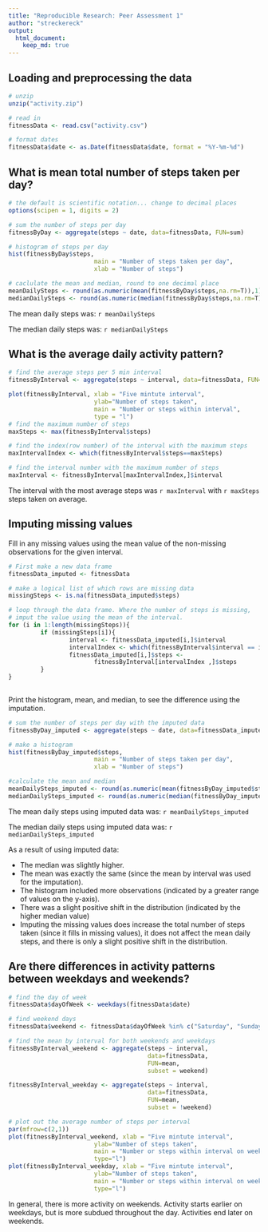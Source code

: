 ```yaml
---
title: "Reproducible Research: Peer Assessment 1"
author: "streckereck"
output: 
  html_document:
    keep_md: true
---
```



## Loading and preprocessing the data
```r
# unzip
unzip("activity.zip")

# read in
fitnessData <- read.csv("activity.csv")

# format dates
fitnessData$date <- as.Date(fitnessData$date, format = "%Y-%m-%d")
```


## What is mean total number of steps taken per day?
```r
# the default is scientific notation... change to decimal places
options(scipen = 1, digits = 2)

# sum the number of steps per day
fitnessByDay <- aggregate(steps ~ date, data=fitnessData, FUN=sum)

# histogram of steps per day
hist(fitnessByDay$steps, 
                        main = "Number of steps taken per day", 
                        xlab = "Number of steps")

# caclulate the mean and median, round to one decimal place
meanDailySteps <- round(as.numeric(mean(fitnessByDay$steps,na.rm=T)),1)
medianDailySteps <- round(as.numeric(median(fitnessByDay$steps,na.rm=T)),1)

```
The mean daily steps was: `r meanDailySteps`

The median daily steps was: `r medianDailySteps`

## What is the average daily activity pattern?
``` r
# find the average steps per 5 min interval
fitnessByInterval <- aggregate(steps ~ interval, data=fitnessData, FUN=mean)

plot(fitnessByInterval, xlab = "Five mintute interval", 
                        ylab="Number of steps taken",
                        main = "Number or steps within interval",
                        type = "l")
# find the maximum number of steps
maxSteps <- max(fitnessByInterval$steps)

# find the index(row number) of the interval with the maximum steps
maxIntervalIndex <- which(fitnessByInterval$steps==maxSteps)

# find the interval number with the maximum number of steps
maxInterval <- fitnessByInterval[maxIntervalIndex,]$interval
```
The interval with the most average steps was `r maxInterval` with `r maxSteps` 
steps taken on average.

## Imputing missing values
Fill in any missing values using the mean value of the non-missing observations
for the given interval.
``` r
# First make a new data frame
fitnessData_imputed <- fitnessData

# make a logical list of which rows are missing data
missingSteps <- is.na(fitnessData_imputed$steps)

# loop through the data frame. Where the number of steps is missing,
# imput the value using the mean of the interval.
for (i in 1:length(missingSteps)){
         if (missingSteps[i]){
                 interval <- fitnessData_imputed[i,]$interval
                 intervalIndex <- which(fitnessByInterval$interval == interval)
                 fitnessData_imputed[i,]$steps <- 
                        fitnessByInterval[intervalIndex ,]$steps
         }
} 
                
```

Print the histogram, mean, and median, to see the difference using the 
imputation.

``` r
# sum the number of steps per day with the imputed data
fitnessByDay_imputed <- aggregate(steps ~ date, data=fitnessData_imputed, FUN=sum)

# make a histogram
hist(fitnessByDay_imputed$steps, 
                        main = "Number of steps taken per day", 
                        xlab = "Number of steps")

#calculate the mean and median
meanDailySteps_imputed <- round(as.numeric(mean(fitnessByDay_imputed$steps,na.rm=T)),1)
medianDailySteps_imputed <- round(as.numeric(median(fitnessByDay_imputed$steps,na.rm=T)),1)

```

The mean daily steps using imputed data was: `r meanDailySteps_imputed`

The median daily steps using imputed data was: `r medianDailySteps_imputed`

As a result of using imputed data: 

* The median was slightly higher. 
* The mean was exactly the same (since the mean by interval was used for the 
imputation). 
* The histogram included more observations (indicated by a 
greater range of values on the y-axis).
* There was a slight positive shift in the distribution (indicated by the higher 
median value)
* Imputing the missing values does increase the total number of steps taken 
(since it fills in missing values), it does not affect the mean daily steps, and
there is only a slight positive shift in the distribution.

## Are there differences in activity patterns between weekdays and weekends?
```r
# find the day of week
fitnessData$dayOfWeek <- weekdays(fitnessData$date)

# find weekend days
fitnessData$weekend <- fitnessData$dayOfWeek %in% c("Saturday", "Sunday")

# find the mean by interval for both weekends and weekdays
fitnessByInterval_weekend <- aggregate(steps ~ interval, 
                                       data=fitnessData, 
                                       FUN=mean,
                                       subset = weekend)

fitnessByInterval_weekday <- aggregate(steps ~ interval, 
                                       data=fitnessData, 
                                       FUN=mean,
                                       subset = !weekend)

# plot out the average number of steps per interval 
par(mfrow=c(2,1))
plot(fitnessByInterval_weekend, xlab = "Five mintute interval", 
                        ylab="Number of steps taken",
                        main = "Number or steps within interval on weekends",
                        type="l")
plot(fitnessByInterval_weekday, xlab = "Five mintute interval", 
                        ylab="Number of steps taken",
                        main = "Number or steps within interval on weekdays",
                        type="l")

```

In general, there is more activity on weekends. Activity starts earlier on 
weekdays, but is more subdued throughout the day. Activities end later on 
weekends.
